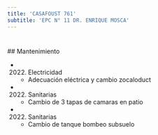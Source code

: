 ```yaml
---
title: 'CASAFOUST 761'
subtitle: 'EPC N° 11 DR. ENRIQUE MOSCA'
---
```


#


 ## Mantenimiento

*  (2022) Electricidad 
    + Adecuación eléctrica y cambio zocaloduct

*  (2022) Sanitarias 
    + Cambio de 3 tapas de camaras en patio

*  (2022) Sanitarias 
    + Cambio de tanque bombeo subsuelo



